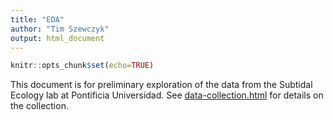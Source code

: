 ```yaml
---
title: "EDA"
author: "Tim Szewczyk"
output: html_document
---
```


```r
knitr::opts_chunk$set(echo=TRUE)
```

This document is for preliminary exploration of the data from the Subtidal Ecology lab at Pontificia Universidad. See [data-collection.html](data-collection.html) for details on the collection.



